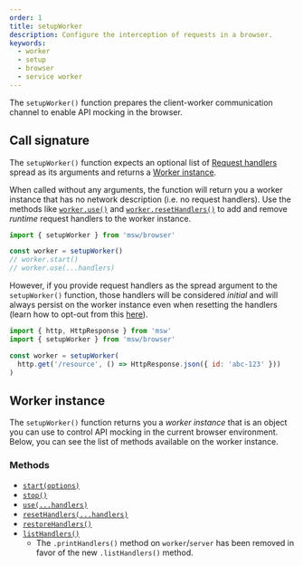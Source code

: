```yaml
---
order: 1
title: setupWorker
description: Configure the interception of requests in a browser.
keywords:
  - worker
  - setup
  - browser
  - service worker
---
```


The `setupWorker()` function prepares the client-worker communication channel to enable API mocking in the browser.

## Call signature

The `setupWorker()` function expects an optional list of [Request handlers](/docs/concepts/request-handler) spread as its arguments and returns a [Worker instance](#worker-instance).

When called without any arguments, the function will return you a worker instance that has no network description (i.e. no request handlers). Use the methods like [`worker.use()`](/docs/api/setup-worker/use) and [`worker.resetHandlers()`](/docs/api/setup-worker/reset-handlers) to add and remove _runtime_ request handlers to the worker instance.

```js
import { setupWorker } from 'msw/browser'

const worker = setupWorker()
// worker.start()
// worker.use(...handlers)
```

However, if you provide request handlers as the spread argument to the `setupWorker()` function, those handlers will be considered _initial_ and will always persist on the worker instance even when resetting the handlers (learn how to opt-out from this [here](/docs/api/setup-worker/reset-handlers)).

```js
import { http, HttpResponse } from 'msw'
import { setupWorker } from 'msw/browser'

const worker = setupWorker(
  http.get('/resource', () => HttpResponse.json({ id: 'abc-123' }))
)
```

## Worker instance

The `setupWorker()` function returns you a _worker instance_ that is an object you can use to control API mocking in the current browser environment. Below, you can see the list of methods available on the worker instance.

### Methods

- [`start(options)`](/docs/api/setup-worker/start)
- [`stop()`](/docs/api/setup-worker/stop)
- [`use(...handlers)`](/docs/api/setup-worker/use)
- [`resetHandlers(...handlers)`](/docs/api/setup-worker/reset-handlers)
- [`restoreHandlers()`](/docs/api/setup-worker/restore-handlers)
- [`listHandlers()`](/docs/api/setup-worker/list-handlers)
  - The `.printHandlers()` method on `worker`/`server` has been removed in favor of the new `.listHandlers()` method.
